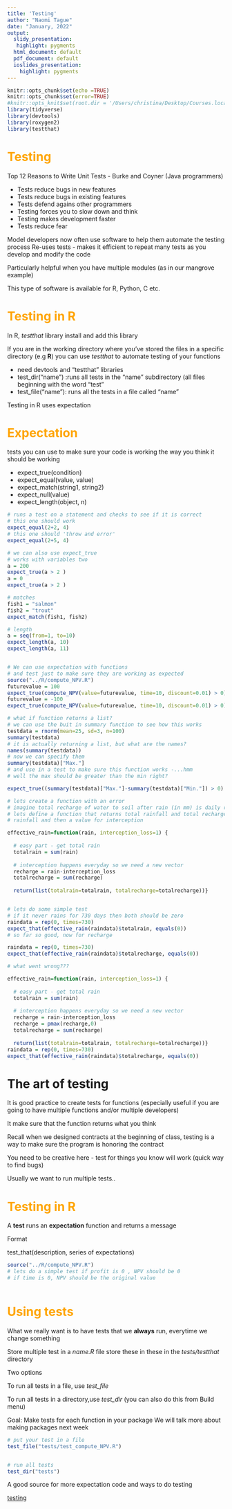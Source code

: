 ```yaml
---
title: 'Testing'
author: "Naomi Tague"
date: "January, 2022"
output:
  slidy_presentation:
   highlight: pygments
  html_document: default
  pdf_document: default
  ioslides_presentation:
    highlight: pygments
---
```


```r
knitr::opts_chunk$set(echo =TRUE)
knitr::opts_chunk$set(error=TRUE)
#knitr::opts_knit$set(root.dir = '/Users/christina/Desktop/Courses.local/ESM262n/docs/packages')
library(tidyverse)
library(devtools)
library(roxygen2)
library(testthat)


```



# <span style="color:orange">Testing</span>

Top 12 Reasons to Write Unit Tests - Burke and Coyner (Java programmers)



* Tests reduce bugs in new features
* Tests reduce bugs in existing features
* Tests defend agains other programmers
* Testing forces you to slow down and think
* Testing makes development faster
* Tests reduce fear

Model developers now often use software to help them automate the testing process
Re-uses tests - makes it efficient to repeat many tests as you develop and modify the code 

Particularly helpful when you have multiple modules (as in our mangrove example)

This type of software is available for R, Python, C etc.

# <span style="color:orange">Testing in R</span>

In R, *testthat* library 
install and add this library

If you are in the working directory where you’ve stored the files in a specific directory (e.g **R**) you can use *testthat* to automate testing of your functions

* need devtools and “testthat” libraries
* test_dir(“name”) :runs all tests in the “name” subdirectory  (all files beginning with the word “test”
* test_file(“name”): runs all  the tests in a file called “name”

Testing in R uses expectation

# <span style="color:orange">Expectation</span>


tests you can use to make sure your code is working the way you think it should be working

* expect_true(condition)
* expect_equal(value, value)
* expect_match(string1, string2)
* expect_null(value)
* expect_length(object, n)



```r


# runs a test on a statement and checks to see if it is correct
# this one should work
expect_equal(2+2, 4)
# this one should 'throw and error'
expect_equal(2+5, 4)

# we can also use expect_true
# works with variables two
a = 200
expect_true(a > 2 )
a = 0
expect_true(a > 2 )

# matches
fish1 = "salmon"
fish2 = "trout"
expect_match(fish1, fish2)

# length
a = seq(from=1, to=10)
expect_length(a, 10)
expect_length(a, 11)


# We can use expectation with functions 
# and test just to make sure they are working as expected
source("../R/compute_NPV.R")
futurevalue = 100
expect_true(compute_NPV(value=futurevalue, time=10, discount=0.01) > 0)
futurevalue = -100
expect_true(compute_NPV(value=futurevalue, time=10, discount=0.01) > 0)

# what if function returns a list?
# we can use the buit in summary function to see how this works
testdata = rnorm(mean=25, sd=3, n=100)
summary(testdata)
# it is actually returning a list, but what are the names?
names(summary(testdata))
# now we can specify them
summary(testdata)["Max."]
# and use in a test to make sure this function works -...hmm
# well the max should be greater than the min right?

expect_true((summary(testdata)["Max."]-summary(testdata)["Min."]) > 0)

# lets create a function with an error 
# imagine total recharge of water to soil after rain (in mm) is daily rainfall minus interception (in mm with default of 1mm) lost on any given day
# lets define a function that returns total rainfall and total recharge given an input of
# rainfall and then a value for interception

effective_rain=function(rain, interception_loss=1) {
  
  # easy part - get total rain
  totalrain = sum(rain)
  
  # interception happens everyday so we need a new vector
  recharge = rain-interception_loss
  totalrecharge = sum(recharge)
  
  return(list(totalrain=totalrain, totalrecharge=totalrecharge))}


# lets do some simple test
# if it never rains for 730 days then both should be zero
raindata = rep(0, times=730)
expect_that(effective_rain(raindata)$totalrain, equals(0))
# so far so good, now for recharge

raindata = rep(0, times=730)
expect_that(effective_rain(raindata)$totalrecharge, equals(0))

# what went wrong???

effective_rain=function(rain, interception_loss=1) {
  
  # easy part - get total rain
  totalrain = sum(rain)
  
  # interception happens everyday so we need a new vector
  recharge = rain-interception_loss
  recharge = pmax(recharge,0)
  totalrecharge = sum(recharge)
  
  return(list(totalrain=totalrain, totalrecharge=totalrecharge))}
raindata = rep(0, times=730)
expect_that(effective_rain(raindata)$totalrecharge, equals(0))

```

# The art of testing

It is good practice to create tests for functions (especially
useful if you are going to have multiple functions and/or multiple developers)

It make sure that the function returns what you think

Recall when we designed contracts at the beginning of class, testing is a way to make sure the program is honoring the contract

You need to be creative here - test for things you know will work (quick way to find bugs)

Usually we want to run multiple tests..

# <span style="color:orange">Testing in R</span>


A **test** runs an **expectation** function and returns a message

Format

test_that(description, series of expectations)
```r


source("../R/compute_NPV.R")
# lets do a simple test if profit is 0 , NPV should be 0
# if time is 0, NPV should be the original value



```
# <span style="color:orange">Using tests </span>

What we really want is to have tests that we **always** run, everytime we change something


Store multiple test in a *name.R* file  store these in these in the *tests/testthat* directory

Two options

To run all tests in a file, use *test_file*


To run all tests in a directory,use *test_dir*  (you can also do this from Build menu)


Goal: Make tests for each function in your package 
We will talk more about making packages next week

```r

# put your test in a file
test_file("tests/test_compute_NPV.R")


# run all tests
test_dir("tests")
```

A good source for more expectation code and ways to do testing

[testing](https://testthat.r-lib.org/reference/index.html)
